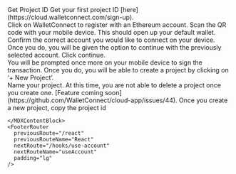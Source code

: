 

<MDXLayout>
  <MDXContentSection>
    <Text variant="heading4" color="white" id="get-project-id">
      Get Project ID
    </Text>
    <MDXContentBlock>
      Get your first project ID [here](https://cloud.walletconnect.com/sign-up).
      <div className={s.imageContainer}>
        <NextImage
          src="/docs/cloud-explorer/sign-in.png"
          priority={true}
          layout="responsive"
          width={700}
          height={420}
        />
      </div>
      Click on WalletConnect to register with an Ethereum account. Scan the QR code with your mobile
      device. This should open up your default wallet. Confirm the correct account you would like to
      connect on your device. Once you do, you will be given the option to continue with the
      previously selected account. Click continue.
      <div className={s.imageContainer}>
        <NextImage
          src="/docs/cloud-explorer/continue.png"
          priority={true}
          layout="responsive"
          width={700}
          height={420}
        />
      </div>
      You will be prompted once more on your mobile device to sign the transaction. Once you do, you
      will be able to create a project by clicking on ‘+ New Project’.
      <div className={s.imageContainer}>
        <NextImage
          src="/docs/cloud-explorer/new-project.png"
          priority={true}
          layout="responsive"
          width={700}
          height={420}
        />
      </div>
      Name your project. At this time, you are not able to delete a project once you create one.
      [Feature coming soon](https://github.com/WalletConnect/cloud-app/issues/44). Once you create a
      new project, copy the project id
      <div className={s.imageContainer}>
        <NextImage
          src="/docs/cloud-explorer/demo-app.png"
          priority={true}
          layout="responsive"
          width={700}
          height={420}
        />
      </div>

    </MDXContentBlock>
    <FooterRouter
      previousRoute="/react"
      previousRouteName="React"
      nextRoute="/hooks/use-account"
      nextRouteName="useAccount"
      padding="lg"
    />

  </MDXContentSection>
  <MDXToCSection data={CLOUD_GET_PROJECT_ID_TOC} />
</MDXLayout>
